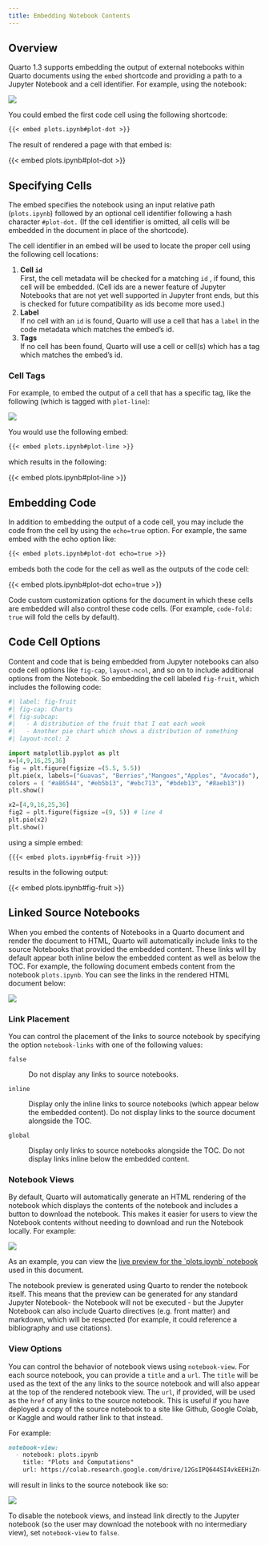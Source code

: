 ```yaml
---
title: Embedding Notebook Contents
---
```


## Overview

Quarto 1.3 supports embedding the output of external notebooks within Quarto documents using the `embed` shortcode and providing a path to a Jupyter Notebook and a cell identifier. For example, using the notebook:

![](images/notebook-simple.png)

You could embed the first code cell using the following shortcode:

``` markdown
{{< embed plots.ipynb#plot-dot >}}
```

The result of rendered a page with that embed is:

{{< embed plots.ipynb#plot-dot >}}

## Specifying Cells

The embed specifies the notebook using an input relative path (`plots.ipynb`) followed by an optional cell identifier following a hash character `#plot-dot.` (If the cell identifier is omitted, all cells will be embedded in the document in place of the shortcode).

The cell identifier in an embed will be used to locate the proper cell using the following cell locations:

1.  **Cell `id`**\
    First, the cell metadata will be checked for a matching `id` , if found, this cell will be embedded. (Cell ids are a newer feature of Jupyter Notebooks that are not yet well supported in Jupyter front ends, but this is checked for future compatibility as ids become more used.)
2.  **Label**\
    If no cell with an `id` is found, Quarto will use a cell that has a `label` in the code metadata which matches the embed's id.
3.  **Tags**\
    If no cell has been found, Quarto will use a cell or cell(s) which has a tag which matches the embed's id.

### Cell Tags

For example, to embed the output of a cell that has a specific tag, like the following (which is tagged with `plot-line`):

![](images/notebook-tag.png){.border}

You would use the following embed:

``` markdown
{{< embed plots.ipynb#plot-line >}}
```

which results in the following:

{{< embed plots.ipynb#plot-line >}}

## Embedding Code

In addition to embedding the output of a code cell, you may include the code from the cell by using the `echo=true` option. For example, the same embed with the echo option like:

``` markdown
{{< embed plots.ipynb#plot-dot echo=true >}}
```

embeds both the code for the cell as well as the outputs of the code cell:

{{< embed plots.ipynb#plot-dot echo=true >}}

::: callout-note
Code custom customization options for the document in which these cells are embedded will also control these code cells. (For example, `code-fold: true`{spellcheck="false"} will fold the cells by default).
:::

## Code Cell Options

Content and code that is being embedded from Jupyter notebooks can also code cell options like `fig-cap`, `layout-ncol`, and so on to include additional options from the Notebook. So embedding the cell labeled `fig-fruit`, which includes the following code:

``` python
#| label: fig-fruit
#| fig-cap: Charts
#| fig-subcap: 
#|   - A distribution of the fruit that I eat each week
#|   - Another pie chart which shows a distribution of something
#| layout-ncol: 2

import matplotlib.pyplot as plt
x=[4,9,16,25,36]
fig = plt.figure(figsize =(5.5, 5.5))
plt.pie(x, labels=("Guavas", "Berries","Mangoes","Apples", "Avocado"),
colors = ( "#a86544", "#eb5b13", "#ebc713", "#bdeb13", "#8aeb13"))
plt.show()

x2=[4,9,16,25,36]
fig2 = plt.figure(figsize =(9, 5)) # line 4
plt.pie(x2)
plt.show()
```

using a simple embed:

`{{{< embed plots.ipynb#fig-fruit >}}}`

results in the following output:

{{< embed plots.ipynb#fig-fruit >}}

## Linked Source Notebooks

When you embed the contents of Notebooks in a Quarto document and render the document to HTML, Quarto will automatically include links to the source Notebooks that provided the embedded content. These links will by default appear both inline below the embedded content as well as below the TOC. For example, the following document embeds content from the notebook `plots.ipynb`. You can see the links in the rendered HTML document below:

![](images/nb-links.png){.border}

### Link Placement

You can control the placement of the links to source notebook by specifying the option `notebook-links`{spellcheck="false"} with one of the following values:

`false`{spellcheck="false"}

:   Do not display any links to source notebooks.

`inline`{spellcheck="false"}

:   Display only the inline links to source notebooks (which appear below the embedded content). Do not display links to the source document alongside the TOC.

`global`{spellcheck="false"}

:   Display only links to source notebooks alongside the TOC. Do not display links inline below the embedded content.

### Notebook Views

By default, Quarto will automatically generate an HTML rendering of the notebook which displays the contents of the notebook and includes a button to download the notebook. This makes it easier for users to view the Notebook contents without needing to download and run the Notebook locally. For example:

![](images/notebook-view.png){.border}

As an example, you can view the [live preview for the \`plots.ipynb\` notebook](/docs/prerelease/plots.ipynb.html) used in this document.

The notebook preview is generated using Quarto to render the notebook itself. This means that the preview can be generated for any standard Jupyter Notebook- the Notebook will not be executed - but the Jupyter Notebook can also include Quarto directives (e.g. front matter) and markdown, which will be respected (for example, it could reference a bibliography and use citations).

###  View Options

You can control the behavior of notebook views using `notebook-view`. For each source notebook, you can provide a `title` and a `url`. The `title` will be used as the text of the any links to the source notebook and will also appear at the top of the rendered notebook view. The `url`, if provided, will be used as the `href` of any links to the source notebook. This is useful if you have deployed a copy of the source notebook to a site like Github, Google Colab, or Kaggle and would rather link to that instead.

For example:

``` .markdown
notebook-view:
  - notebook: plots.ipynb
    title: "Plots and Computations"
    url: https://colab.research.google.com/drive/12GsIPQ644SI4vkEEHiZn-Qqfbr-bD1__
```

will result in links to the source notebook like so:

![](images/nb-links-updated.png){.border}

To disable the notebook views, and instead link directly to the Jupyter notebook (so the user may download the notebook with no intermediary view), set `notebook-view` to `false`.